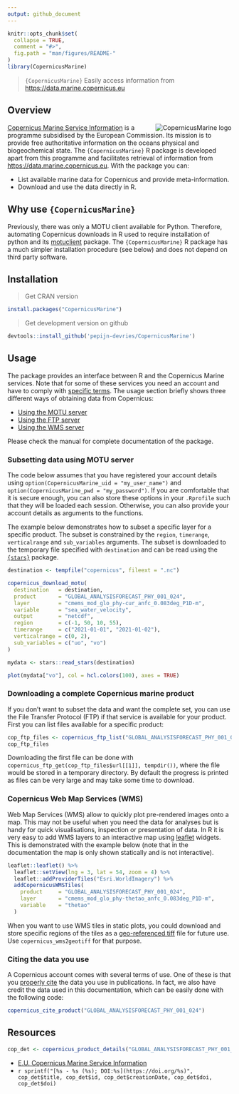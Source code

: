 ```yaml
---
output: github_document
---
```


```r
knitr::opts_chunk$set(
  collapse = TRUE,
  comment = "#>",
  fig.path = "man/figures/README-"
)
library(CopernicusMarine)
```

> `{CopernicusMarine}` Easily access information from <https://data.marine.copernicus.eu>

## Overview

<a href="https://github.com/pepijn-devries/CopernicusMarine/"><img src="man/figures/logo.png" alt="CopernicusMarine logo" align="right" /></a>

[Copernicus Marine Service Information](https://marine.copernicus.eu/about) is a programme subsidised by the
European Commission. Its mission is to provide free authoritative information on the oceans physical and
biogeochemical state. The `{CopernicusMarine}` R package is developed apart from this programme and facilitates
retrieval of information from <https://data.marine.copernicus.eu>. With the package you can:

 * List available marine data for Copernicus and provide meta-information.
 * Download and use the data directly in R.

## Why use `{CopernicusMarine}`

Previously, there was only a MOTU client available for Python. Therefore, automating Copernicus downloads in R
used to require installation of python and its [motuclient](https://pypi.org/project/motuclient/) package. The
`{CopernicusMarine}` R package has a much simpler installation procedure (see below) and does not depend on
third party software.

## Installation

> Get CRAN version
```r
install.packages("CopernicusMarine")
```
> Get development version on github
```r
devtools::install_github('pepijn-devries/CopernicusMarine')
```

## Usage

The package provides an interface between R and the Copernicus Marine services. Note that for some of these
services you need an account and have to comply with
[specific terms](https://marine.copernicus.eu/user-corner/service-commitments-and-licence). The usage section
briefly shows three different ways of obtaining data from Copernicus:

 * [Using the MOTU server](#sec-motu)
 * [Using the FTP server](#sec-ftp)
 * [Using the WMS server](#sec-wms)

Please check the manual for complete documentation of the package.

<h3 id="sec-motu">Subsetting data using MOTU server</h3>

The code below assumes that you have registered your account details using `option(CopernicusMarine_uid = "my_user_name")` and
`option(CopernicusMarine_pwd = "my_password")`. If you are comfortable that it is secure enough, you can also store these
options in your `.Rprofile` such that they will be loaded each session. Otherwise, you can also provide your account details
as arguments to the functions.

The example below demonstrates how to subset a specific layer for a specific product. The subset is constrained by
the `region`, `timerange`, `verticalrange` and `sub_variables` arguments. The subset is downloaded to the temporary
file specified with `destination` and can be read using the [`{stars}`](https://r-spatial.github.io/stars/) package.

```r
destination <- tempfile("copernicus", fileext = ".nc")

copernicus_download_motu(
  destination   = destination,
  product       = "GLOBAL_ANALYSISFORECAST_PHY_001_024",
  layer         = "cmems_mod_glo_phy-cur_anfc_0.083deg_P1D-m",
  variable      = "sea_water_velocity",
  output        = "netcdf",
  region        = c(-1, 50, 10, 55),
  timerange     = c("2021-01-01", "2021-01-02"),
  verticalrange = c(0, 2),
  sub_variables = c("uo", "vo")
)

mydata <- stars::read_stars(destination)

plot(mydata["vo"], col = hcl.colors(100), axes = TRUE)
```

<h3 id="sec-ftp">Downloading a complete Copernicus marine product</h3>

If you don't want to subset the data and want the complete set, you can use the File Transfer Protocol (FTP) if
that service is available for your product. First you can list files available for a specific product:

```r
cop_ftp_files <- copernicus_ftp_list("GLOBAL_ANALYSISFORECAST_PHY_001_024", "cmems_mod_glo_phy-cur_anfc_0.083deg_P1D-m")
cop_ftp_files
```

Downloading the first file can be done with `copernicus_ftp_get(cop_ftp_files$url[[1]], tempdir())`, where the
file would be stored in a temporary directory. By default the progress is printed as files can be very large and
may take some time to download.

<h3 id="sec-wms">Copernicus Web Map Services (WMS)</h3>

Web Map Services (WMS) allow to quickly plot pre-rendered images onto a map. This may not be useful when
you need the data for analyses but is handy for quick visualisations, inspection or presentation of data.
In R it is very easy to add WMS layers to an interactive map using [leaflet](https://rstudio.github.io/leaflet/)
widgets. This is demonstrated with the example below (note that in the documentation the map is only shown
statically and is not interactive).

```r
leaflet::leaflet() %>%
  leaflet::setView(lng = 3, lat = 54, zoom = 4) %>%
  leaflet::addProviderTiles("Esri.WorldImagery") %>%
  addCopernicusWMSTiles(
    product     = "GLOBAL_ANALYSISFORECAST_PHY_001_024",
    layer       = "cmems_mod_glo_phy-thetao_anfc_0.083deg_P1D-m",
    variable    = "thetao"
  )
```

When you want to use WMS tiles in static plots, you could download and store specific regions of the tiles
as a [geo-referenced tiff](https://en.wikipedia.org/wiki/GeoTIFF) file for future use. Use `copernicus_wms2geotiff`
for that purpose.

### Citing the data you use

A Copernicus account comes with several terms of use. One of these is that you
[properly cite](https://help.marine.copernicus.eu/en/articles/4444611-how-to-cite-or-reference-copernicus-marine-products-and-services)
the data you use in publications. In fact, we also have credit the data used in this documentation, which can be easily
done with the following code:

```r
copernicus_cite_product("GLOBAL_ANALYSISFORECAST_PHY_001_024")
```

## Resources

```r
cop_det <- copernicus_product_details("GLOBAL_ANALYSISFORECAST_PHY_001_024")
```

 * [E.U. Copernicus Marine Service Information](https://data.marine.copernicus.eu)
 * `r sprintf("[%s - %s (%s); DOI:%s](https://doi.org/%s)", cop_det$title, cop_det$id, cop_det$creationDate, cop_det$doi, cop_det$doi)`
